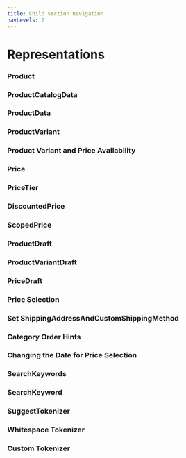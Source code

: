 ```yaml
---
title: Child section navigation
navLevels: 2
---
```


# Representations

<ChildSectionsNav parent="representations"/>

### Product

### ProductCatalogData

### ProductData

### ProductVariant

### Product Variant and Price Availability

### Price

### PriceTier

### DiscountedPrice

### ScopedPrice

### ProductDraft

### ProductVariantDraft

### PriceDraft

### Price Selection

### Set ShippingAddressAndCustomShippingMethod

### Category Order Hints

### Changing the Date for Price Selection

### SearchKeywords

### SearchKeyword

### SuggestTokenizer

### Whitespace Tokenizer

### Custom Tokenizer